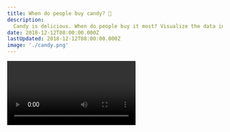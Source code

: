 ```yaml
---
title: When do people buy candy? 🍬
description:
  Candy is delicious. When do people buy it most? Visualize the data in a fun way
date: 2018-12-12T08:00:00.000Z
lastUpdated: 2018-12-12T08:00:00.000Z
image: './candy.png'
---
```


<Video id="Dn_kHCFTUP4" />

Candy is delicious. When do people buy it most? Visualize the data in a fun way

<strong>Dataset: </strong>
<a href={`./statistic_id947149_retail-sales-of-candy-in-the-united-states-in-2018-by-week.xlsx`}>
                  Download dataset 🗳{' '}
                </a>

##My solution 👇

Codepen: `https://codesandbox.io/s/ov0lzxmplz`

##How it works ⚙️


Did you know Americans buy `Eight hundred million dollars` worth of candy on Easter? That's crazy. Absolutely bonkers. Even the normal baseline of `$300,000,000`/week throughout the year is just staggering. 🍭

What better way to visualize it than candy falling from the sky into the shape of a bar chart?

![](https://i.imgur.com/z9bNPZL.gif)

The basic idea behind that visualization goes like this:

1. Load and parse data
2. Scale for horizontal position
3. Scale for vertical height
4. Render each bar in a loop
5. Divide height by `12`
6. Render that many emojis
7. Create a custom tween transition to independently animate horizontal and vertical positionioning in a declarative and visually pleasing way

😛

## The basics

Let's start with the basics and get them out of the way. Bottom up in the Codesandbox above.

```javascript
const FallingCandy = ({ data, x = 0, y = 0, width = 600, height = 600 }) => {
  const xScale = d3
    .scalePoint()
    .domain(data.map(d => d.week))
    .range([0, width])
  const yScale = d3
    .scaleLinear()
    .domain([250, d3.max(data, d => d.sales)])
    .range([height, 0])

  return (
    <g transform={`translate(${x}, ${y})`}>
      {data.map(d => (
        <CandyJar
          x={xScale(d.week)}
          y={height}
          height={height - yScale(d.sales)}
          delay={d.week * Math.random() * 100}
          type={d.special}
          key={d.week}
        />
      ))}
      <BottomAxis scale={xScale} x={0} y={height} />
      <LeftAxis scale={yScale} x={0} y={0} />
    </g>
  )
}
```

The `<FallingCandy>` component takes data, positioning, and sizing props. Creates two scales: A point scale for horizontal positioning of each column, a vertical scale for heights.

Render a grouping element to position everything, walk through the data and render a `<CandyJar>` component for each entry. Candy jars need coordinates, a height, some delay for staggered animations, and a type.

Type tells them which emoji to render. Makes it so we can have special harts on Valentine's day, bunnies on Easter, jack-o-lanterns on Halloween, and Christmas trees on Christmas.

I know this works because when my girlfriend saw it this morning she was like _"Whaaat why so much candy on Easter?"_. Didn't even have to tell her what the emojis mean 💪

We'll talk about the animation staggering later. I'll explain why it has to be random as well.

## The axes

Using our standard approach for axes: use [d3blackbox](https://d3blackbox.com) to render an anchor element, then take over with D3 and use an axis generator.

```javascript
const BottomAxis = d3blackbox((anchor, props) => {
  const scale = props.scale
  scale.domain(scale.domain().filter((_, i) => i % 5 === 0))

  const axis = d3
    .axisBottom()
    .scale(props.scale)
    .tickFormat(d => `wk ${d}`)
  d3.select(anchor.current).call(axis)
})

const LeftAxis = d3blackbox((anchor, props) => {
  const axis = d3
    .axisLeft()
    .scale(props.scale)
    .tickFormat(d => `$${d} million`)
  d3.select(anchor.current).call(axis)
})
```

We have to filter the scale's domain for `<BottomAxis>` because point scales are ordinal. That means there's no generalized way to interpolate values in between other values, so the axis renders everything.

That looks terrible. Instead, we render every 5th tick.

Both axes get a custom `tickFormat` so they're easier to read.

## The &lt;CandyJar>

Candy jars are just columns of emojis. There's not much logic here.

```javascript
const CandyJar = ({ x, y, height, delay, type }) =>
  d3
    .range(height / 12)
    .map(i => (
      <Candy
        x={x}
        y={y - i * 12}
        type={type}
        delay={delay + i * Math.random() * 100}
        key={i}
      />
    ))
```

Yes, we could have done this in the main `<FallingCandy>` component. Code feels cleaner this way.

Create a counting array from zero to `height/12`, the number of emojis we need, walk through the array and render `<Candy>` components for each entry. At this point we add some more random delay. I'll tell you why in a bit.

## The animated &lt;Candy> component

![](https://i.imgur.com/z9bNPZL.gif)

All that animation happens in the Candy component. Parent components are blissfully unaware and other than passing a `delay` prop never have to worry about the details of rendering and animation.

That's the beauty of declarative code. 👌

Our plan is based on my [Declarative D3 transitions with React 16.3+](https://swizec.com/blog/declarative-d3-transitions-react/swizec/8323) approach:

1. Move coordinates into state
2. Render emoji from state
3. Run transition on `componentDidMount`
4. Update state when transition ends

We use component state as a sort of staging area for transitionable props. D3 helps us with what it does best - transitions - and React almost always knows what's going on so it doesn't get confused.

Have had issues in the past with manipulating the DOM and React freaking out at me.

```javascript
class Candy extends React.Component {
  state = {
    x: Math.random() * 600,
    y: Math.random() * -50,
  }
  candyRef = React.createRef()

  componentDidMount() {
    const { delay } = this.props

    const node = d3.select(this.candyRef.current)

    node
      .transition()
      .duration(1500)
      .delay(delay)
      .ease(d3.easeLinear)
      .attrTween('y', candyYTween(this.state.y, this.props.y))
      .attr('x', this.props.x)
      .on('end', () => this.setState({ y: this.props.y }))
  }

  get emoji() {
    // return emoji based on this.props.type
  }

  render() {
    const { x, y } = this.state

    return (
      <text x={x} y={y} style={{ fontSize: '12px' }} ref={this.candyRef}>
        {this.emoji}
      </text>
    )
  }
}
```

We initate the `<Candy>` component in a random location off screen. Too high up to be seen, somewhere on the visualization horizontally. Doesn't matter where.

I'll show you why random soon.

We create a ref as well. D3 will need that to get access to the DOM node.

Then we have `componentDidMount` which is where the transition happens.

### Separate, yet parallel, transitions for each axis

```javascript
  componentDidMount() {
    const { delay } = this.props

    const node = d3.select(this.candyRef.current)

    node
      .transition()
      .duration(1500)
      .delay(delay)
      .ease(d3.easeLinear)
      .attrTween('y', candyYTween(this.state.y, this.props.y))
      .attr('x', this.props.x)
      .on('end', () => this.setState({ y: this.props.y }))
  }
```

Key logic here is that we `d3.select()` the candy node, start a transition on it, define a duration, pass the delay from our props, _disable_ easing functions, and specify what's transitioning.

The tricky bit was figuring out how to run two different transitions in parallel.

D3 doesn't do concurrent transitions, you see. You have to run **a** transition, then the next one. Or you have to cancel the first transition and start a new one.

Of course you _can_ run concurrent transitions on multiple attributes. But only if they're both the same transition.

In our case we wanted to have candy bounce vertically and fly linearly in the horizontal direction. This was tricky.

I mean I guess it's okay with a bounce in both directions? 🧐

![](https://i.imgur.com/L00eWnG.gif)

No that's weird.

### You can do it with a tween

First you have to understand some basics of how transitions and easing functions work.

They're based on interpolators. An interpolator is a function that calculates in-between values between a start and end value based on a `t` argument. When `t=0`, you get the initial value. When `t=1` you get the end value.

```javascript
const interpolate = d3.interpolate(0, 100)

interpolate(0) // 0
interpolate(0.5) // 50
interpolate(1) // 1
```

Something like that in a nutshell. D3 supports much more complex interpolations than that, but numbers are all we need right now.

Easing functions manipulate how that `t` parameter behaves. Does it go from `0` to `1` linearly? Does it bounce around? Does it accelerate and slow down?

When you start a transition with `easeLinear` and `attr('x', this.props.x)` you are essentially creating an interpolator from the current value of `x` to your desired value, and the `t` parameter changes by an equal amount on every tick of the transition.

If you have `1500` milliseconds to finish the transition (your duration), that's 90 frames at 60fps. Means your `t` adds 0.01 on every tick of the animation.

We can use that to create a custom tween for the vertical coordinate, `y`.

```javascript
function candyYTween(oldY, newY) {
  const interpolator = d3.interpolate(oldY, newY)
  return function() {
    return function(t) {
      return interpolator(d3.easeBounceOut(t))
    }
  }
}
```

`candyYTween` takes the initial and new coordinates, creates an interpolator, and returns a function. This function returns a parametrized function that drives our transition. For every `t` we return the value of our `interpolator` after passing it through the `easeBounceOut` easing function.

We're basically taking a linear parameter, turning it into a bouncy paramater, and passing _that_ into our interpolator. This creates a bouncy effect without affecting the `x` coordinate in the other transition.

I don't know why we need the double function wrap, but it didn't work otherwise.

## So why all the randomness?

Randomness makes our visualization look better. More natural.

Here's what it looks like without any `Math.random()`

<TweetEmbed id="1073285327282876416" options={{ conversation: 'none' }} />

Randomness on the CandyJar level.

<TweetEmbed id="1073285329237401600" options={{ conversation: 'none' }} />

Randomness on the CandyJar _and_ Candy level.

<TweetEmbed id="1073285332555194369" options={{ conversation: 'none' }} />

Randomness in the start position as well.

<TweetEmbed id="1073285334291501056" options={{ conversation: 'none' }} />

You decide which looks best ✌️
